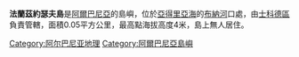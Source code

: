 {{Coord|41|50|50|N|19|22|29|E|type:isle_region:AL|display=title}}

'''法蘭茲約瑟夫島'''是[[阿爾巴尼亞|阿爾巴尼亞]]的島嶼，位於[[亞得里亞海|亞得里亞海]]的[[布納河|布納河]]口處，由[[士科德區|士科德區]]負責管轄，面積0.05平方公里，最高點海拔高度4米，島上無人居住。

{{Albania-geo-stub}}

[[Category:阿尔巴尼亚地理|Category:阿尔巴尼亚地理]]
[[Category:阿爾巴尼亞島嶼|Category:阿爾巴尼亞島嶼]]